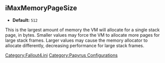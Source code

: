 <onlyinclude>
== iMaxMemoryPageSize ==
* '''Default:''' <Code>512</Code>

This is the largest amount of memory the VM will allocate for a single stack page, in bytes.
Smaller values may force the VM to allocate more pages for large stack frames.
Larger values may cause the memory allocator to allocate differently, decreasing performance for large stack frames.
</onlyinclude>


[[Category:Fallout4.ini]]
[[Category:Papyrus Configurations]]